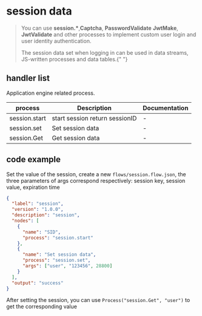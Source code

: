 # session data

<blockquote>
  <p>
    You can use <strong>session.*</strong>,<strong>Captcha</strong>,
    <strong>PasswordValidate</strong>
    <strong>JwtMake</strong>, <strong>JwtValidate</strong> and other processes to
    implement custom user login and user identity authentication.
  </p>
  <p>
    The session data set when logging in can be used in data streams, JS-written
    processes and data tables.{" "}
  </p>
</blockquote>

## handler list

Application engine related process.

| process       | Description                    | Documentation |
| ------------- | ------------------------------ | ------------- |
| session.start | start session return sessionID | -             |
| session.set   | Set session data               | -             |
| session.Get   | Get session data               | -             |

## code example

Set the value of the session, create a new `flows/session.flow.json`, the three parameters of args correspond respectively: session key, session value, expiration time

```json
{
  "label": "session",
  "version": "1.0.0",
  "description": "session",
  "nodes": [
    {
      "name": "SID",
      "process": "session.start"
    },
    {
      "name": "Set session data",
      "process": "session.set",
      "args": ["user", "123456", 28800]
    }
  ],
  "output": "success"
}
```

After setting the session, you can use `Process("session.Get", "user")` to get the corresponding value

<Div style={{ display: "flex", justifyContent: "space-between" }}>
  <Link
    type="prev"
    title="File Operations"
    link="Manual/Process/File Operations"
  ></Link>
  <Link
    type="next"
    title="Encryption and Decryption"
    link="Manual/Process/Encryption and Decryption"
  ></Link>
</Div>
